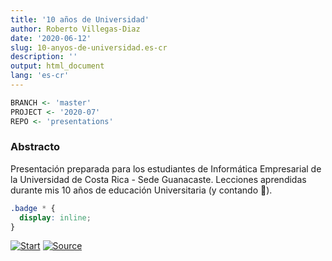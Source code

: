 ```yaml
---
title: '10 años de Universidad'
author: Roberto Villegas-Diaz
date: '2020-06-12'
slug: 10-anyos-de-universidad.es-cr
description: ''
output: html_document
lang: 'es-cr'
---
```


```r
BRANCH <- 'master'
PROJECT <- '2020-07'
REPO <- 'presentations'
```

### Abstracto

Presentación preparada para los estudiantes de Informática Empresarial de la Universidad de Costa Rica - Sede Guanacaste. Lecciones aprendidas durante mis 10 años de educación Universitaria (y contando 🙈). 
<!-- No hay fórmula secreta para el éxito y el camino no ha sido fácil, pero con mucho esfuerzo se ha salido adelante. -->
```css
.badge * {
  display: inline;
}
```


<!-- badges: start -->
[![Start](https://img.shields.io/badge/Start-red.svg?style=for-the-badge&logo=peertube&logoColor=white)](/`r REPO`/`r PROJECT`){.badge} 
[![Source](https://img.shields.io/badge/Source-black.svg?style=for-the-badge&logo=github)](https://github.com/villegar/`r REPO`/tree/`r BRANCH`/`r PROJECT`){.badge}
<!-- badges: end -->
